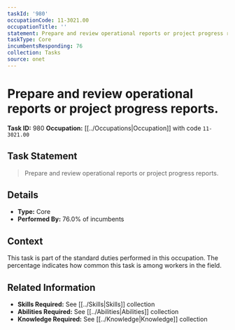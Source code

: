 ```yaml
---
taskId: '980'
occupationCode: 11-3021.00
occupationTitle: ''
statement: Prepare and review operational reports or project progress reports.
taskType: Core
incumbentsResponding: 76
collection: Tasks
source: onet
---
```

# Prepare and review operational reports or project progress reports.

**Task ID:** 980
**Occupation:** [[../Occupations|Occupation]] with code `11-3021.00`

## Task Statement

> Prepare and review operational reports or project progress reports.

## Details

- **Type:** Core
- **Performed By:** 76.0% of incumbents

## Context

This task is part of the standard duties performed in this occupation. The percentage indicates how common this task is among workers in the field.

## Related Information

- **Skills Required:** See [[../Skills|Skills]] collection
- **Abilities Required:** See [[../Abilities|Abilities]] collection
- **Knowledge Required:** See [[../Knowledge|Knowledge]] collection
